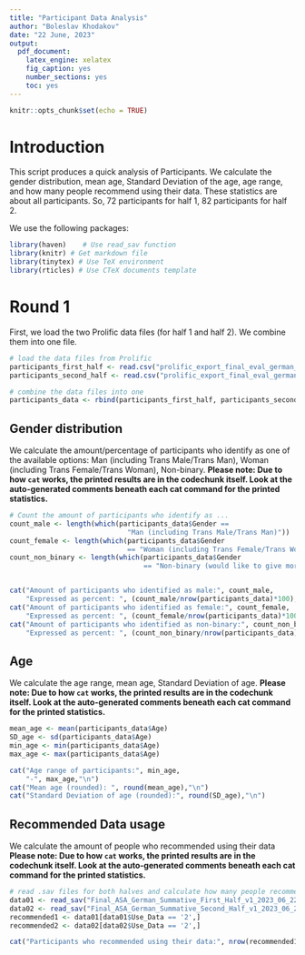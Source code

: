```yaml
---
title: "Participant Data Analysis"
author: "Boleslav Khodakov"
date: "22 June, 2023"
output:
  pdf_document:
    latex_engine: xelatex
    fig_caption: yes
    number_sections: yes
    toc: yes
---
```


```r
knitr::opts_chunk$set(echo = TRUE)
```

# Introduction
This script produces a quick analysis of Participants. We calculate the gender distribution, mean age, Standard Deviation of the age, age range, and how many people recommend using their data. These statistics are about all participants. So, 72 participants for half 1, 82 participants for half 2.

We use the following packages:
```r
library(haven)    # Use read_sav function
library(knitr) # Get markdown file
library(tinytex) # Use TeX environment
library(rticles) # Use CTeX documents template

```

# Round 1
First, we load the two Prolific data files (for half 1 and half 2). We combine them into one file.
```r
# load the data files from Prolific
participants_first_half <- read.csv("prolific_export_final_eval_german_first_half_v1_2023_06_22_anonym.csv")
participants_second_half <- read.csv("prolific_export_final_eval_german_second_half_v1_2023_06_22_anonym.csv")

# combine the data files into one
participants_data <- rbind(participants_first_half, participants_second_half)
```
## Gender distribution

We calculate the amount/percentage of participants who identify as one of the available options: Man (including Trans Male/Trans Man), Woman (including Trans Female/Trans Woman), Non-binary.
**Please note: Due to how `cat` works, the printed results are in the codechunk itself. Look at the auto-generated comments beneath each cat command for the printed statistics.**
```r
# Count the amount of participants who identify as ...
count_male <- length(which(participants_data$Gender ==
                             "Man (including Trans Male/Trans Man)"))
count_female <- length(which(participants_data$Gender
                             == "Woman (including Trans Female/Trans Woman)"))
count_non_binary <- length(which(participants_data$Gender
                                 == "Non-binary (would like to give more detail)"))


cat("Amount of participants who identified as male:", count_male,
    "Expressed as percent: ", (count_male/nrow(participants_data)*100),"%\n")
cat("Amount of participants who identified as female:", count_female,
    "Expressed as percent: ", (count_female/nrow(participants_data)*100),"%\n")
cat("Amount of participants who identified as non-binary:", count_non_binary,
    "Expressed as percent: ", (count_non_binary/nrow(participants_data)*100),"%\n")


```

## Age

We calculate the age range, mean age, Standard Deviation of age.
**Please note: Due to how `cat` works, the printed results are in the codechunk itself. Look at the auto-generated comments beneath each cat command for the printed statistics.**
```r
mean_age <- mean(participants_data$Age)
SD_age <- sd(participants_data$Age)
min_age <- min(participants_data$Age)
max_age <- max(participants_data$Age)

cat("Age range of participants:", min_age,
    "-", max_age,"\n")
cat("Mean age (rounded): ", round(mean_age),"\n")
cat("Standard Deviation of age (rounded):", round(SD_age),"\n")
```


## Recommended Data usage

We calculate the amount of people who recommended using their data
**Please note: Due to how `cat` works, the printed results are in the codechunk itself. Look at the auto-generated comments beneath each cat command for the printed statistics.**
```r
# read .sav files for both halves and calculate how many people recommended using their data
data01 <- read_sav("Final_ASA_German_Summative_First_Half_v1_2023_06_22_anonym.sav")
data02 <- read_sav("Final_ASA_German_Summative_Second_Half_v1_2023_06_22_anonym.sav")
recommended1 <- data01[data01$Use_Data == '2',]
recommended2 <- data02[data02$Use_Data == '2',]

cat("Participants who recommended using their data:", nrow(recommended1) + nrow(recommended2), sep=" ")
```